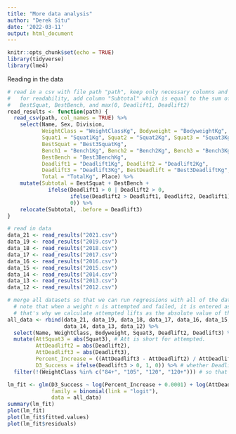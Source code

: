 ```yaml
---
title: "More data analysis"
author: "Derek Situ"
date: '2022-03-11'
output: html_document
---
```


```r
knitr::opts_chunk$set(echo = TRUE)
library(tidyverse)
library(lme4)
```

Reading in the data
```r
# read in a csv with file path "path", keep only necessary columns and rename
#   for readability, add column "Subtotal" which is equal to the sum of 
#   BestSquat, BestBench, and max(0, Deadlift1, Deadlift2)
read_results <- function(path) {
  read_csv(path, col_names = TRUE) %>%
    select(Name, Sex, Division, 
           WeightClass = "WeightClassKg", Bodyweight = "BodyweightKg", 
           Squat1 = "Squat1Kg", Squat2 = "Squat2Kg", Squat3 = "Squat3Kg", 
           BestSquat = "Best3SquatKg", 
           Bench1 = "Bench1Kg", Bench2 = "Bench2Kg", Bench3 = "Bench3Kg",
           BestBench = "Best3BenchKg",
           Deadlift1 = "Deadlift1Kg", Deadlift2 = "Deadlift2Kg", 
           Deadlift3 = "Deadlift3Kg", BestDeadlift = "Best3DeadliftKg", 
           Total = "TotalKg", Place) %>%
    mutate(Subtotal = BestSquat + BestBench + 
             ifelse(Deadlift1 > 0 | Deadlift2 > 0,
                    ifelse(Deadlift2 > Deadlift1, Deadlift2, Deadlift1),
                    0)) %>%
    relocate(Subtotal, .before = Deadlift3)
}

# read in data
data_21 <- read_results("2021.csv")
data_19 <- read_results("2019.csv")
data_18 <- read_results("2018.csv")
data_17 <- read_results("2017.csv")
data_16 <- read_results("2016.csv")
data_15 <- read_results("2015.csv")
data_14 <- read_results("2014.csv")
data_13 <- read_results("2013.csv")
data_12 <- read_results("2012.csv")

# merge all datasets so that we can run regressions with all of the data
  # note that when a weight n is attempted and failed, it is entered as -n. 
  # that's why we calculate attempted lifts as the absolute value of the entry.
all_data <- rbind(data_21, data_19, data_18, data_17, data_16, data_15,
                  data_14, data_13, data_12) %>%
  select(Name, WeightClass, Bodyweight, Squat3, Deadlift2, Deadlift3) %>%
  mutate(AttSquat3 = abs(Squat3), # Att is short for attempted.
         AttDeadlift2 = abs(Deadlift2), 
         AttDeadlift3 = abs(Deadlift3),
         Percent_Increase = ((AttDeadlift3 - AttDeadlift2) / AttDeadlift2) * 100,
         D3_Success = ifelse(Deadlift3 > 0, 1, 0)) %>% # whether Deadlift3 is a success.
  filter(!(WeightClass %in% c("84+", "105", "120", "120+"))) # so that we get a linear fit
```

```r
lm_fit <- glm(D3_Success ~ log(Percent_Increase + 0.0001) + log(AttDeadlift2), 
              family = binomial(link = "logit"),
              data = all_data)
summary(lm_fit)
plot(lm_fit)
plot(lm_fit$fitted.values)
plot(lm_fit$residuals)
```
